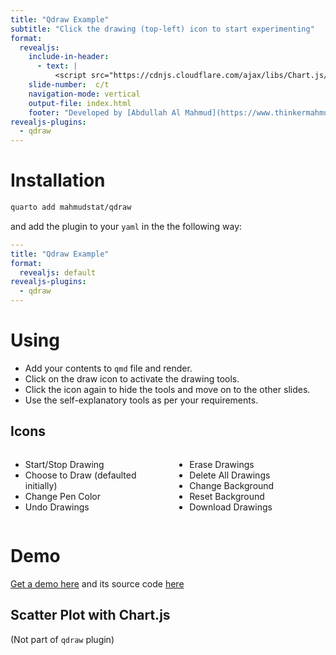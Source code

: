 ```yaml
---
title: "Qdraw Example"
subtitle: "Click the drawing (top-left) icon to start experimenting"
format:
  revealjs:
    include-in-header:
      - text: |
          <script src="https://cdnjs.cloudflare.com/ajax/libs/Chart.js/2.9.4/Chart.js"></script>
    slide-number:  c/t
    navigation-mode: vertical
    output-file: index.html
    footer: "Developed by [Abdullah Al Mahmud](https://www.thinkermahmud.com)"
revealjs-plugins:
  - qdraw
---
```


# Installation

``` bash
quarto add mahmudstat/qdraw
```

and add the plugin to your `yaml` in the the following way:

``` yaml
---
title: "Qdraw Example"
format:
  revealjs: default
revealjs-plugins:
  - qdraw
---
```

# Using

- Add your contents to `qmd` file and render.
- Click on the draw icon <i class="fas fa-pen-nib"></i> to activate the drawing tools.
- Click the icon again to hide the tools and move on to the other slides.
- Use the self-explanatory tools as per your requirements.

## Icons

:::: {.columns}

::: {.column width="50%"}
- <i style="font-weight: bold; color: red;" class="fas fa-pen-nib"></i> Start/Stop Drawing
- <i style="font-weight: bold;" class="fas fa-marker"></i> Choose to Draw (defaulted initially)
- <i style="font-weight: bold;" class="fas fa-eye-dropper"></i> Change Pen Color
- <i style="font-weight: bold; color: green;" class="fas fa-undo"></i> Undo Drawings
:::

::: {.column width="50%"}
- <i style="font-weight: bold; color: red;" class="fas fa-eraser"></i> Erase Drawings
- <i style="font-weight: bold; color: red;" class="fas fa-trash"></i> Delete All Drawings
- <i style="font-weight: bold; color: green;"  class="fas fa-fill-drip"></i> Change Background
- <i style="font-weight: bold; color: red;"  class="fas fa-fill-drip"></i> Reset Background
- <i style="font-weight: bold; color: green;" class="fas fa-download"></i> Download Drawings
:::

::::


# Demo

[Get a demo here](https://www.thinkermahmud.com/qdraw) and its source code [here](https://github.com/mahmudstat/qdraw/blob/main/example.qmd)

## Scatter Plot with Chart.js

(Not part of `qdraw` plugin)

<canvas id="myChart" style="width:100%;max-width:700px"></canvas>

<script>
var xyValues = [
  {x:50, y:7},
  {x:60, y:8},
  {x:70, y:8},
  {x:80, y:9},
  {x:90, y:9},
  {x:100, y:9},
  {x:110, y:10},
  {x:120, y:11},
  {x:130, y:14},
  {x:140, y:14},
  {x:150, y:15}
];

new Chart(document.getElementById("myChart"), {
  type: "scatter",
  data: {
    datasets: [{
      pointRadius: 4,
      pointBackgroundColor: "rgb(0,0,255)",
      data: xyValues
    }]
  },
  options: {
    legend: {display: true},
    scales: {
      xAxes: [{ticks: {min: 40, max:160}}],
      yAxes: [{ticks: {min: 6, max:16}}],
    }
  }
});
</script>
